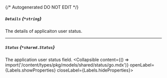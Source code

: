 {/* Autogenerated DO NOT EDIT  */}

##### `Details` *{`*string`}*
The details of applicaiton user status.

---
##### `Status` *{`*shared.Status`}*
The application user status field.
<Collapsible content={() => import('/content/types/pkg/models/shared/status/go.mdx')} openLabel={Labels.showProperties} closeLabel={Labels.hideProperties}>
</Collapsible>


